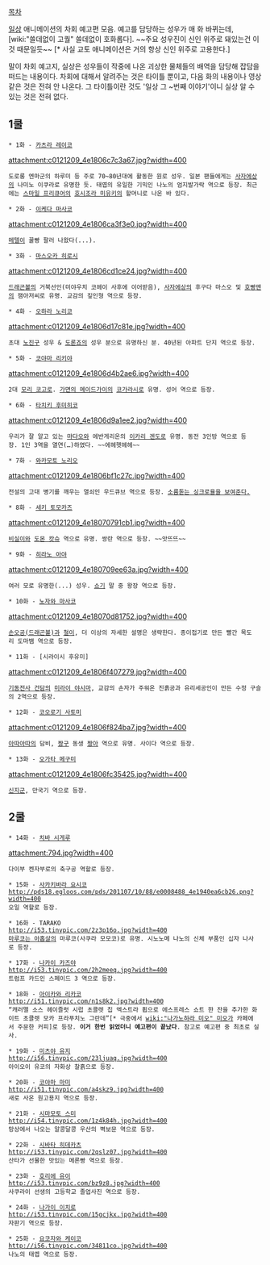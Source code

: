 [[목차]]

[[일상(만화)|일상]] 애니메이션의 차회 예고편 모음. 예고를 담당하는 성우가 매 화 바뀌는데, [wiki:"쓸데없이 고퀄" 쓸데없이 호화롭다]. ~~주요 성우진이 신인 위주로 돼있는건 이것 때문일듯~~ [* 사실 교토 애니메이션은 거의 항상 신인 위주로 고용한다.]

말이 차회 예고지, 실상은 성우들이 작중에 나온 괴상한 물체들의 배역을 담당해 잡담을 떠드는 내용이다. 차회에 대해서 알려주는 것은 타이틀 뿐이고, 다음 화의 내용이나 영상 같은 것은 전혀 안 나온다. 그 타이틀이란 것도 '일상 그 ~번째 이야기'이니 실상 알 수 있는 것은 전혀 없다.
== 1쿨 ==
 * 1화 - [[카츠라 레이코]]
attachment:c0121209_4e1806c7c3a67.jpg?width=400

 도로롱 엔마군의 하루미 등 주로 70~80년대에 활동한 원로 성우. 일본 팬들에게는 [[사자에상]]의 나미노 이쿠라로 유명한 듯. 태엽의 유일한 기믹인 나노의 엄지발가락 역으로 등장. 최근에는 [[스마일 프리큐어]]의 [[호시조라 미유키]]의 할머니로 나온 바 있다.

 * 2화 - [[이케다 마사코]]
attachment:c0121209_4e1806ca3f3e0.jpg?width=400
 [[메텔]]이 꿀빵 팔러 나왔다(...).

 * 3화 - [[마스오카 히로시]]
attachment:c0121209_4e1806cd1ce24.jpg?width=400
 [[드래곤볼]]의 거북선인(미야우치 코헤이 사후에 이어받음), [[사자에상]]의 후구다 마스오 및 [[호빵맨]]의 잼아저씨로 유명. 교감의 짚인형 역으로 등장. 

 * 4화 - [[오하라 노리코]]
attachment:c0121209_4e1806d17c81e.jpg?width=400
 초대 [[노진구]] 성우 & [[도론죠]]의 성우 분으로 유명하신 분. 40년된 아파트 단지 역으로 등장.

 * 5화 - [[코야마 리키야]]
attachment:c0121209_4e1806d4b2ae6.jpg?width=400
 2대 [[모리 코고로]]. [[가면의 메이드가이]]의 [[코가라시]]로 유명. 성어 역으로 등장.

 * 6화 - [[타치키 후미히코]] 
attachment:c0121209_4e1806d9a1ee2.jpg?width=400
 우리가 잘 알고 있는 [[하세가와 다이조|마다오]]와 에반게리온의 [[이카리 겐도]]로 유명. 동전 3인방 역으로 등장. 1인 3역을 열연(…)하였다. ~~에헤헷헤헤~~

 * 7화 - [[와카모토 노리오]]
attachment:c0121209_4e1806bf1c27c.jpg?width=400
 전설의 고대 병기를 깨우는 열쇠인 우드큐브 역으로 등장. [[비셔스|소름돋는 싱크로율을 보여준다.]]

 * 8화 - [[세키 토모카즈]]
attachment:c0121209_4e18070791cb1.jpg?width=400
 [[비실이]]와 [[도몬 캇슈]] 역으로 유명. 쌍란 역으로 등장. ~~앗뜨뜨~~

 * 9화 - [[히라노 아야]]
attachment:c0121209_4e180709ee63a.jpg?width=400
 여러 모로 유명한(...) 성우. [[쇼기]] 말 중 왕장 역으로 등장.

 * 10화 - [[노자와 마사코]]
attachment:c0121209_4e18070d81752.jpg?width=400
 [[손오공|손오공(드래곤볼)]]과 [[철이]], 더 이상의 자세한 설명은 생략한다. 종이접기로 만든 빨간 목도리 도마뱀 역으로 등장.

 * 11화 - [시라이시 후유미]
attachment:c0121209_4e1806f407279.jpg?width=400
 [[기동전사 건담]]의 [[미라이 야시마]], 교감의 손자가 주워온 진흙공과 유리세공인이 만든 수정 구슬의 2역으로 등장.

 * 12화 - [[코오로기 사토미]]
attachment:c0121209_4e1806f824ba7.jpg?width=400
 [[아따아따]]의 담비, [[크레용 신짱|짱구]] 동생 [[노하라 히마와리|짱아]] 역으로 유명. 사이다 역으로 등장.

 * 13화 - [[오가타 메구미]]
attachment:c0121209_4e1806fc35425.jpg?width=400
 [[이카리 신지|신지]]군, 만국기 역으로 등장.

== 2쿨 ==
 * 14화 - [[치바 시게루]]
attachment:794.jpg?width=400
 다이부 켄자부로의 축구공 역할로 등장.

 * 15화 - [[사카키바라 요시코]]
 http://pds18.egloos.com/pds/201107/10/88/e0008488_4e1940ea6cb26.png?width=400
 오일 역할로 등장.

 * 16화 - TARAKO
 http://i53.tinypic.com/2z3p16o.jpg?width=400
 [[마루코는 아홉살]]의 마루코(사쿠라 모모코)로 유명. 시노노메 나노의 신체 부품인 십자 나사로 등장.

 * 17화 - [[나카이 카즈야]]
 http://i53.tinypic.com/2h2meeq.jpg?width=400
 트럼프 카드인 스페이드 3 역으로 등장.

 * 18화 - [[아이카와 리카코]]
 http://i51.tinypic.com/n1s8k2.jpg?width=400
 “캐러맬 소스 헤이즐럿 시럽 초콜렛 칩 엑스트라 휩으로 에스프레스 쇼트 한 잔을 추가한 화이트 초콜렛 모카 프라푸치노 그란데”[* 극중에서 [[wiki:"나가노하라 미오" 미오]]가 카페에서 주문한 커피]로 등장. '''이거 한번 읽었더니 예고편이 끝났다'''. 참고로 예고편 중 최초로 실사.

 * 19화 - [[미츠야 유지]]
 http://i56.tinypic.com/23ljuaq.jpg?width=400
 아이오이 유코의 자화상 찰흙으로 등장.

 * 20화 - [[코야마 마미]]
 http://i51.tinypic.com/a4skz9.jpg?width=400
 새로 사온 원고용지 역으로 등장.

 * 21화 - [[시마모토 스미]]
 http://i54.tinypic.com/1z4k84h.jpg?width=400
 망상에서 나오는 알콩달콩 우산의 벽보문 역으로 등장.

 * 22화 - [[시바타 히데카츠]]
 http://i53.tinypic.com/2qslz07.jpg?width=400
 산타가 선물한 맛있는 메론빵 역으로 등장.

 * 23화 - [[호리에 유이]]
 http://i53.tinypic.com/bz9z8.jpg?width=400
 사쿠라이 선생의 고등학교 졸업사진 역으로 등장.

 * 24화 - [[나가이 이치로]]
 http://i53.tinypic.com/15gcjkx.jpg?width=400
 자판기 역으로 등장.

 * 25화 - [[요코자와 케이코]]
 http://i56.tinypic.com/34811co.jpg?width=400
 나노의 태엽 역으로 등장.
